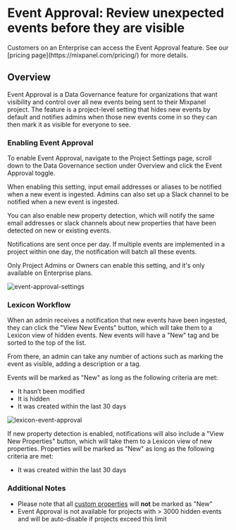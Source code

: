 
# Event Approval: Review unexpected events before they are visible

<Callout type="info">
  Customers on an Enterprise can access the Event Approval feature. See our [pricing page](https://mixpanel.com/pricing/) for more details.
</Callout>

## Overview

Event Approval is a Data Governance feature for organizations that want visibility and control over all new events being sent to their Mixpanel project. The feature is a project-level setting that hides new events by default and notifies admins when those new events come in so they can then mark it as visible for everyone to see. 


### Enabling Event Approval

To enable Event Approval, navigate to the Project Settings page, scroll down to the Data Governance section under Overview and click the Event Approval toggle.

When enabling this setting, input email addresses or aliases to be notified when a new event is ingested. Admins can also set up a Slack channel to be notified when a new event is ingested.

You can also enable new property detection, which will notify the same email addresses or slack channels about new properties that have been detected on new or existing events.

Notifications are sent once per day. If multiple events are implemented in a project within one day, the notification will batch all these events. 

Only Project Admins or Owners can enable this setting, and it's only available on Enterprise plans. 

![event-approval-settings](/event-approval-settings.png)


### Lexicon Workflow

When an admin receives a notification that new events have been ingested, they can click the "View New Events" button, which will take them to a Lexicon view of hidden events. New events will have a "New" tag and be sorted to the top of the list. 

From there, an admin can take any number of actions such as marking the event as visible, adding a description or a tag. 

Events will be marked as "New" as long as the following criteria are met:
- It hasn’t been modified
- It is hidden
- It was created within the last 30 days

![lexicon-event-approval](/Lexicon-Event-Approval.png)

If new property detection is enabled, notifications will also include a "View New Properties" button, which will take them to a Lexicon view of new properties.  Properties will be marked as "New" as long as the following criteria are met:
- It was created within the last 30 days

### Additional Notes
- Please note that all [custom properties](/docs/features/custom-properties) will **not** be marked as "New"
- Event Approval is not available for projects with > 3000 hidden events and will be auto-disable if projects exceed this limit

